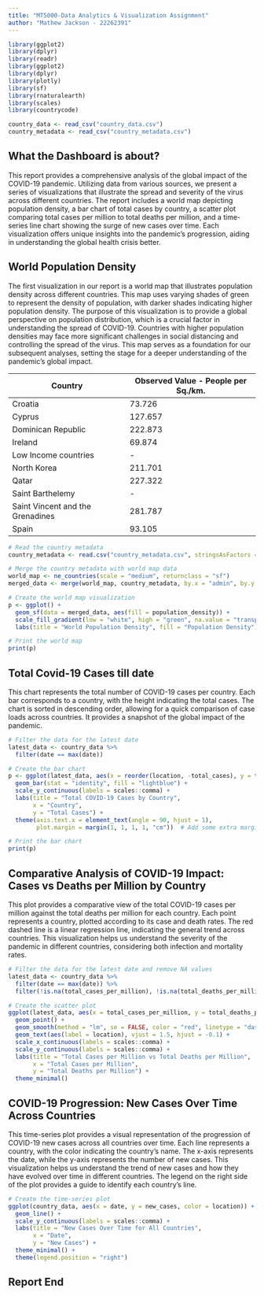 ---
title: "MT5000-Data Analytics & Visualization Assignment"
author: "Mathew Jackson - 22262391"
---

```{r setup, include=FALSE}
library(ggplot2)
library(dplyr)
library(readr)
library(ggplot2)
library(dplyr)
library(plotly)
library(sf)
library(rnaturalearth)
library(scales)
library(countrycode)

country_data <- read_csv("country_data.csv")
country_metadata <- read_csv("country_metadata.csv")
```

## What the Dashboard is about?

This report provides a comprehensive analysis of the global impact of the COVID-19 pandemic. Utilizing data from various sources, we present a series of visualizations that illustrate the spread and severity of the virus across different countries. The report includes a world map depicting population density, a bar chart of total cases by country, a scatter plot comparing total cases per million to total deaths per million, and a time-series line chart showing the surge of new cases over time. Each visualization offers unique insights into the pandemic's progression, aiding in understanding the global health crisis better.

## World Population Density

The first visualization in our report is a world map that illustrates population density across different countries. This map uses varying shades of green to represent the density of population, with darker shades indicating higher population density. The purpose of this visualization is to provide a global perspective on population distribution, which is a crucial factor in understanding the spread of COVID-19. Countries with higher population densities may face more significant challenges in social distancing and controlling the spread of the virus. This map serves as a foundation for our subsequent analyses, setting the stage for a deeper understanding of the pandemic's global impact.

| Country                          | Observed Value - People per Sq./km. |
|----------------------------------|-------------------------------------|
| Croatia                          | 73.726                              |
| Cyprus                           | 127.657                             |
| Dominican Republic               | 222.873                             |
| Ireland                          | 69.874                              |
| Low Income countries             | \-                                  |
| North Korea                      | 211.701                             |
| Qatar                            | 227.322                             |
| Saint Barthelemy                 | \-                                  |
| Saint Vincent and the Grenadines | 281.787                             |
| Spain                            | 93.105                              |

```{r world_map, echo=FALSE, message=FALSE, warning=FALSE}

# Read the country metadata
country_metadata <- read.csv("country_metadata.csv", stringsAsFactors = FALSE)

# Merge the country metadata with world map data
world_map <- ne_countries(scale = "medium", returnclass = "sf")
merged_data <- merge(world_map, country_metadata, by.x = "admin", by.y = "location", all.x = TRUE)

# Create the world map visualization
p <- ggplot() +
  geom_sf(data = merged_data, aes(fill = population_density)) +
  scale_fill_gradient(low = "white", high = "green", na.value = "transparent") +
  labs(title = "World Population Density", fill = "Population Density")

# Print the world map
print(p)
```

## Total Covid-19 Cases till date

This chart represents the total number of COVID-19 cases per country. Each bar corresponds to a country, with the height indicating the total cases. The chart is sorted in descending order, allowing for a quick comparison of case loads across countries. It provides a snapshot of the global impact of the pandemic.

```{r bar_chart, echo=FALSE, message=FALSE, warning=FALSE}

# Filter the data for the latest date
latest_data <- country_data %>%
  filter(date == max(date))

# Create the bar chart
p <- ggplot(latest_data, aes(x = reorder(location, -total_cases), y = total_cases)) +
  geom_bar(stat = "identity", fill = "lightblue") +
  scale_y_continuous(labels = scales::comma) +
  labs(title = "Total COVID-19 Cases by Country",
       x = "Country",
       y = "Total Cases") +
  theme(axis.text.x = element_text(angle = 90, hjust = 1),
        plot.margin = margin(1, 1, 1, 1, "cm"))  # Add some extra margin at the top

# Print the bar chart
print(p)
```

## Comparative Analysis of COVID-19 Impact: Cases vs Deaths per Million by Country

This plot provides a comparative view of the total COVID-19 cases per million against the total deaths per million for each country. Each point represents a country, plotted according to its case and death rates. The red dashed line is a linear regression line, indicating the general trend across countries. This visualization helps us understand the severity of the pandemic in different countries, considering both infection and mortality rates.

```{r scatter_plot, echo=FALSE, message=FALSE, warning=FALSE}
# Filter the data for the latest date and remove NA values
latest_data <- country_data %>%
  filter(date == max(date)) %>%
  filter(!is.na(total_cases_per_million), !is.na(total_deaths_per_million))

# Create the scatter plot
ggplot(latest_data, aes(x = total_cases_per_million, y = total_deaths_per_million)) +
  geom_point() +
  geom_smooth(method = "lm", se = FALSE, color = "red", linetype = "dashed") +
  geom_text(aes(label = location), vjust = 1.5, hjust = -0.1) +
  scale_x_continuous(labels = scales::comma) +
  scale_y_continuous(labels = scales::comma) +
  labs(title = "Total Cases per Million vs Total Deaths per Million",
       x = "Total Cases per Million",
       y = "Total Deaths per Million") +
  theme_minimal()
```

## COVID-19 Progression: New Cases Over Time Across Countries

This time-series plot provides a visual representation of the progression of COVID-19 new cases across all countries over time. Each line represents a country, with the color indicating the country's name. The x-axis represents the date, while the y-axis represents the number of new cases. This visualization helps us understand the trend of new cases and how they have evolved over time in different countries. The legend on the right side of the plot provides a guide to identify each country's line.

```{r time-series plot, echo=FALSE, message=FALSE, warning=FALSE}

# Create the time-series plot
ggplot(country_data, aes(x = date, y = new_cases, color = location)) +
  geom_line() +
  scale_y_continuous(labels = scales::comma) +
  labs(title = "New Cases Over Time for All Countries",
       x = "Date",
       y = "New Cases") +
  theme_minimal() +
  theme(legend.position = "right")
```

## **Report End**
